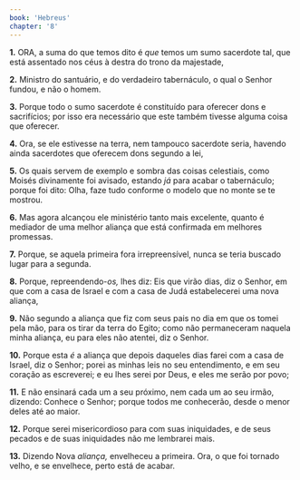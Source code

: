 ```yaml
---
book: 'Hebreus'
chapter: '8'
---
```


**1.** ORA, a suma do que temos dito é *que* temos um sumo sacerdote tal, que está assentado nos céus à destra do trono da majestade,

**2.** Ministro do santuário, e do verdadeiro tabernáculo, o qual o Senhor fundou, e não o homem.

**3.** Porque todo o sumo sacerdote é constituído para oferecer dons e sacrifícios; por isso era necessário que este também tivesse alguma coisa que oferecer.

**4.** Ora, se ele estivesse na terra, nem tampouco sacerdote seria, havendo ainda sacerdotes que oferecem dons segundo a lei,

**5.** Os quais servem de exemplo e sombra das coisas celestiais, como Moisés divinamente foi avisado, estando *já* para acabar o tabernáculo; porque foi dito: Olha, faze tudo conforme o modelo que no monte se te mostrou.

**6.** Mas agora alcançou ele ministério tanto mais excelente, quanto é mediador de uma melhor aliança que está confirmada em melhores promessas.

**7.** Porque, se aquela primeira fora irrepreensível, nunca se teria buscado lugar para a segunda.

**8.** Porque, repreendendo-*os,* lhes diz: Eis que virão dias, diz o Senhor, em que com a casa de Israel e com a casa de Judá estabelecerei uma nova aliança,

**9.** Não segundo a aliança que fiz com seus pais no dia em que os tomei pela mão, para os tirar da terra do Egito; como não permaneceram naquela minha aliança, eu para eles não atentei, diz o Senhor.

**10.** Porque esta *é* a aliança que depois daqueles dias farei com a casa de Israel, diz o Senhor; porei as minhas leis no seu entendimento, e em seu coração as escreverei; e eu lhes serei por Deus, e eles me serão por povo;

**11.** E não ensinará cada um a seu próximo, nem cada um ao seu irmão, dizendo: Conhece o Senhor; porque todos me conhecerão, desde o menor deles até ao maior.

**12.** Porque serei misericordioso para com suas iniquidades, e de seus pecados e de suas iniquidades não me lembrarei mais.

**13.** Dizendo Nova *aliança,* envelheceu a primeira. Ora, o que foi tornado velho, e se envelhece, perto está de acabar.